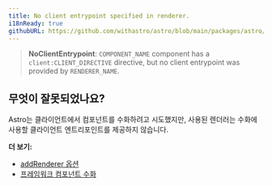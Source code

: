 ```yaml
---
title: No client entrypoint specified in renderer.
i18nReady: true
githubURL: https://github.com/withastro/astro/blob/main/packages/astro/src/core/errors/errors-data.ts
---
```


> **NoClientEntrypoint**: `COMPONENT_NAME` component has a `client:CLIENT_DIRECTIVE` directive, but no client entrypoint was provided by `RENDERER_NAME`.

## 무엇이 잘못되었나요?

Astro는 클라이언트에서 컴포넌트를 수화하려고 시도했지만, 사용된 렌더러는 수화에 사용할 클라이언트 엔트리포인트를 제공하지 않습니다.

**더 보기:**

-  [addRenderer 옵션](/ko/reference/integrations-reference/#addrenderer-옵션)
-  [프레임워크 컴포넌트 수화](/ko/guides/framework-components/#인터랙티브-컴포넌트-하이드레이션하기)